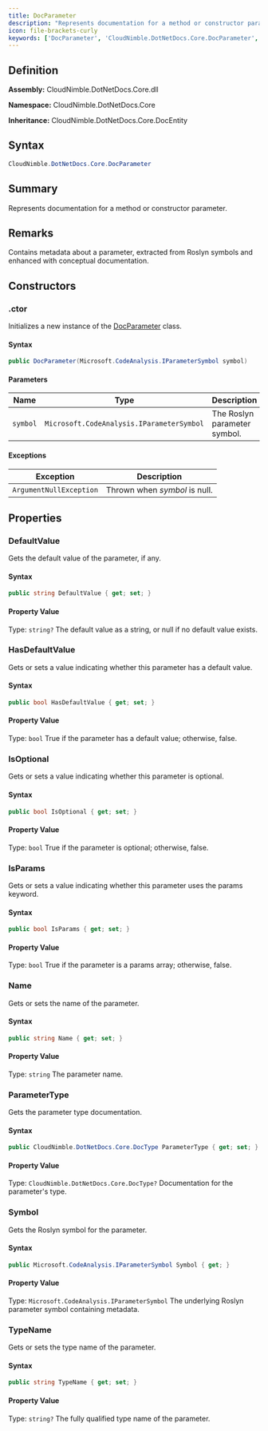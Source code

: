```yaml
---
title: DocParameter
description: "Represents documentation for a method or constructor parameter."
icon: file-brackets-curly
keywords: ['DocParameter', 'CloudNimble.DotNetDocs.Core.DocParameter', 'CloudNimble.DotNetDocs.Core', 'class', 'CloudNimble.DotNetDocs.Core.DocEntity']
---
```


## Definition

**Assembly:** CloudNimble.DotNetDocs.Core.dll

**Namespace:** CloudNimble.DotNetDocs.Core

**Inheritance:** CloudNimble.DotNetDocs.Core.DocEntity

## Syntax

```csharp
CloudNimble.DotNetDocs.Core.DocParameter
```

## Summary

Represents documentation for a method or constructor parameter.

## Remarks

Contains metadata about a parameter, extracted from Roslyn symbols and enhanced
            with conceptual documentation.

## Constructors

### .ctor

Initializes a new instance of the [DocParameter](DocParameter) class.

#### Syntax

```csharp
public DocParameter(Microsoft.CodeAnalysis.IParameterSymbol symbol)
```

#### Parameters

| Name | Type | Description |
|------|------|-------------|
| `symbol` | `Microsoft.CodeAnalysis.IParameterSymbol` | The Roslyn parameter symbol. |

#### Exceptions

| Exception | Description |
|-----------|-------------|
| `ArgumentNullException` | Thrown when *symbol* is null. |

## Properties

### DefaultValue

Gets the default value of the parameter, if any.

#### Syntax

```csharp
public string DefaultValue { get; set; }
```

#### Property Value

Type: `string?`
The default value as a string, or null if no default value exists.

### HasDefaultValue

Gets or sets a value indicating whether this parameter has a default value.

#### Syntax

```csharp
public bool HasDefaultValue { get; set; }
```

#### Property Value

Type: `bool`
True if the parameter has a default value; otherwise, false.

### IsOptional

Gets or sets a value indicating whether this parameter is optional.

#### Syntax

```csharp
public bool IsOptional { get; set; }
```

#### Property Value

Type: `bool`
True if the parameter is optional; otherwise, false.

### IsParams

Gets or sets a value indicating whether this parameter uses the params keyword.

#### Syntax

```csharp
public bool IsParams { get; set; }
```

#### Property Value

Type: `bool`
True if the parameter is a params array; otherwise, false.

### Name

Gets or sets the name of the parameter.

#### Syntax

```csharp
public string Name { get; set; }
```

#### Property Value

Type: `string`
The parameter name.

### ParameterType

Gets the parameter type documentation.

#### Syntax

```csharp
public CloudNimble.DotNetDocs.Core.DocType ParameterType { get; set; }
```

#### Property Value

Type: `CloudNimble.DotNetDocs.Core.DocType?`
Documentation for the parameter's type.

### Symbol

Gets the Roslyn symbol for the parameter.

#### Syntax

```csharp
public Microsoft.CodeAnalysis.IParameterSymbol Symbol { get; }
```

#### Property Value

Type: `Microsoft.CodeAnalysis.IParameterSymbol`
The underlying Roslyn parameter symbol containing metadata.

### TypeName

Gets or sets the type name of the parameter.

#### Syntax

```csharp
public string TypeName { get; set; }
```

#### Property Value

Type: `string?`
The fully qualified type name of the parameter.


